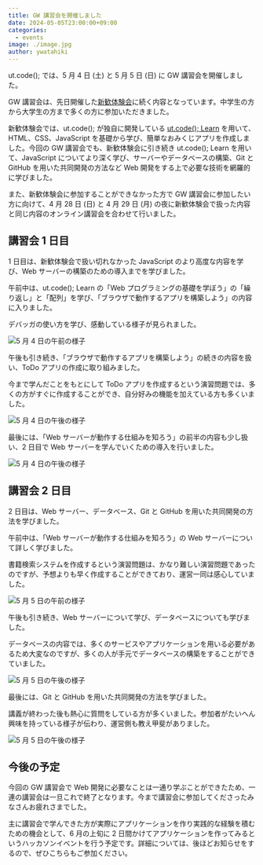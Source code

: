 ```yaml
---
title: GW 講習会を開催しました
date: 2024-05-05T23:00:00+09:00
categories:
  - events
image: ./image.jpg
author: ywatahiki
---
```


ut.code(); では、5 月 4 日 (土) と 5 月 5 日 (日) に GW 講習会を開催しました。

GW 講習会は、先日開催した[新歓体験会](/articles/2024-welcome-workshop/)に続く内容となっています。中学生の方から大学生の方まで多くの方に参加いただきました。

新歓体験会では、ut.code(); が独自に開発している [ut.code(); Learn](https://learn.utcode.net/) を用いて、HTML、CSS、JavaScript を基礎から学び、簡単なおみくじアプリを作成しました。今回の GW 講習会でも、新歓体験会に引き続き ut.code(); Learn を用いて、JavaScript についてより深く学び、サーバーやデータベースの構築、Git と GitHub を用いた共同開発の方法など Web 開発をする上で必要な技術を網羅的に学びました。

また、新歓体験会に参加することができなかった方で GW 講習会に参加したい方に向けて、4 月 28 日 (日) と 4 月 29 日 (月) の夜に新歓体験会で扱った内容と同じ内容のオンライン講習会を合わせて行いました。

## 講習会 1 日目

1 日目は、新歓体験会で扱い切れなかった JavaScript のより高度な内容を学び、Web サーバーの構築のための導入までを学びました。

午前中は、ut.code(); Learn の「Web プログラミングの基礎を学ぼう」の「繰り返し」と「配列」を学び、「ブラウザで動作するアプリを構築しよう」の内容に入りました。

デバッガの使い方を学び、感動している様子が見られました。

![5 月 4 日の午前の様子](./05-04-1.jpg)

午後も引き続き、「ブラウザで動作するアプリを構築しよう」の続きの内容を扱い、ToDo アプリの作成に取り組みました。

今まで学んだことをもとにして ToDo アプリを作成するという演習問題では、多くの方がすぐに作成することができ、自分好みの機能を加えている方も多くいました。

![5 月 4 日の午後の様子](./05-04-2.jpg)

最後には、「Web サーバーが動作する仕組みを知ろう」の前半の内容も少し扱い、2 日目で Web サーバーを学んでいくための導入を行いました。

![5 月 4 日の午後の様子](./05-04-3.jpg)

## 講習会 2 日目

2 日目は、Web サーバー、データベース、Git と GitHub を用いた共同開発の方法を学びました。

午前中は、「Web サーバーが動作する仕組みを知ろう」の Web サーバーについて詳しく学びました。

書籍検索システムを作成するという演習問題は、かなり難しい演習問題であったのですが、予想よりも早く作成することができており、運営一同は感心していました。

![5 月 5 日の午前の様子](./05-05-1.jpg)

午後も引き続き、Web サーバーについて学び、データベースについても学びました。

データベースの内容では、多くのサービスやアプリケーションを用いる必要があるため大変なのですが、多くの人が手元でデータベースの構築をすることができていました。

![5 月 5 日の午後の様子](./05-05-2.jpg)

最後には、Git と GitHub を用いた共同開発の方法を学びました。

講義が終わった後も熱心に質問をしている方が多くいました。参加者がたいへん興味を持っている様子が伝わり、運営側も教え甲斐がありました。

![5 月 5 日の午後の様子](./05-05-3.jpg)

## 今後の予定

今回の GW 講習会で Web 開発に必要なことは一通り学ぶことができたため、一連の講習会は一旦これで終了となります。今まで講習会に参加してくださったみなさんお疲れさまでした。

主に講習会で学んできた方が実際にアプリケーションを作り実践的な経験を積むための機会として、6 月の上旬に 2 日間かけてアプリケーションを作ってみるというハッカソンイベントを行う予定です。詳細については、後ほどお知らせをするので、ぜひこちらもご参加ください。
